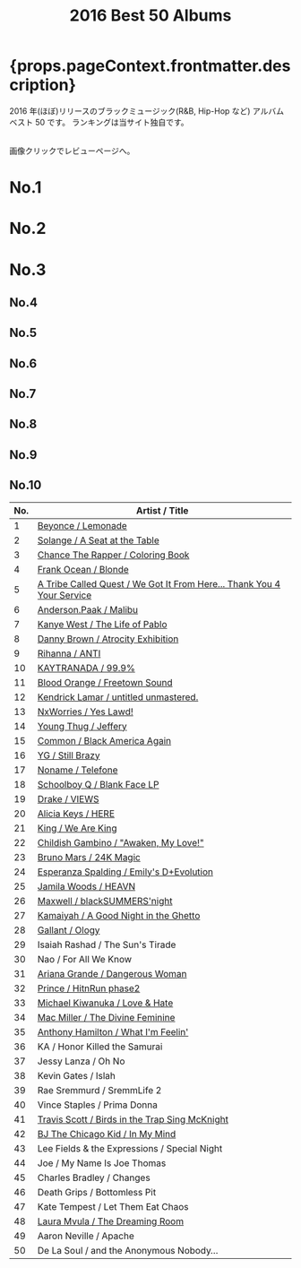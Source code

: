 ﻿---
title: 2016 Best 50 Albums
tabs: ["2021", "2020", "2019", "2018", "2017", "2016"]
description: 2016 Black Music Best 50 Albums by planet.ky
keywords: "2016, album best 50, CD best 50, black music, Hip-Hop, Rap, Soul, R&B"
---


<h1> {props.pageContext.frontmatter.description} </h1>

<PageDescription>

2016 年(ほぼ)リリースのブラックミュージック(R&B, Hip-Hop など) アルバム ベスト 50 です。
ランキングは当サイト独自です。

<br />
画像クリックでレビューページへ。

</PageDescription>

<Row>
  <Column colMd={2} colLg={3} noGutterMdLeft>
    <h1>No.1</h1>
    <Review1 />
  </Column>
  <Column colMd={2} colLg={3} noGutterMdLeft>
    <h1>No.2</h1>
    <Review2 />
  </Column>
  <Column colMd={2} colLg={3} noGutterMdLeft>
    <h1>No.3</h1>
    <Review3 />
  </Column>
</Row>

<Row>
  <Column colMd={2} colLg={3} noGutterMdLeft>
    <h2>No.4</h2>
    <Review4 />
  </Column>
  <Column colMd={2} colLg={3} noGutterMdLeft>
    <h2>No.5</h2>
    <Review5 />
  </Column>
  <Column colMd={2} colLg={3} noGutterMdLeft>
    <h2>No.6</h2>
    <Review6 />
  </Column>
</Row>

<Row>
  <Column colMd={2} colLg={2} noGutterMdLeft>
    <h2>No.7</h2>
    <Review7 />
  </Column>
  <Column colMd={2} colLg={2} noGutterMdLeft>
    <h2>No.8</h2>
    <Review8 />
  </Column>
  <Column colMd={2} colLg={2} noGutterMdLeft>
    <h2>No.9</h2>
    <Review9 />
  </Column>
  <Column colMd={2} colLg={2} noGutterMdLeft>
    <h2>No.10</h2>
    <Review10 />
  </Column>
</Row>

| No. | Artist / Title                                                                           |
| --- | ---------------------------------------------------------------------------------------- |
| 1   | [Beyonce / Lemonade](/review/beyonce5L)                                                  |
| 2   | [Solange / A Seat at the Table](/review/solange3L)                                       |
| 3   | [Chance The Rapper / Coloring Book](/review/chancetherapper2L)                           |
| 4   | [Frank Ocean / Blonde](/review/frankocean3L)                                             |
| 5   | [A Tribe Called Quest / We Got It From Here... Thank You 4 Your Service](/review/atcq2L) |
| 6   | [Anderson.Paak / Malibu](/review/andersonpaak2L)                                         |
| 7   | [Kanye West / The Life of Pablo](/review/kanyewest8L)                                    |
| 8   | [Danny Brown / Atrocity Exhibition](/review/dannybrown3L)                                |
| 9   | [Rihanna / ANTI](/review/rihanna3L)                                                      |
| 10  | [KAYTRANADA / 99.9%](/review/kaytranada1L)                                               |
| 11  | [Blood Orange / Freetown Sound](/review/bloodorange2L)                                   |
| 12  | [Kendrick Lamar / untitled unmastered.](/review/kendricklamar4L)                         |
| 13  | [NxWorries / Yes Lawd!](/review/nxworries1L)                                             |
| 14  | [Young Thug / Jeffery](/review/youngthug2L)                                              |
| 15  | [Common / Black America Again](/review/common8L)                                         |
| 16  | [YG / Still Brazy](/review/yg2L)                                                         |
| 17  | [Noname / Telefone](/review/noname1L)                                                    |
| 18  | [Schoolboy Q / Blank Face LP](/review/schoolboyq3L)                                      |
| 19  | [Drake / VIEWS](http://planetky.com/drake6.htm)                                          |
| 20  | [Alicia Keys / HERE](/review/aliciakeys6L)                                               |
| 21  | [King / We Are King](/review/king1L)                                                     |
| 22  | [Childish Gambino / "Awaken, My Love!"](/review/childishgambino1L)                       |
| 23  | [Bruno Mars / 24K Magic](/review/brunomars3L)                                            |
| 24  | [Esperanza Spalding / Emily's D+Evolution](http://planetky.com/espalding2.htm)           |
| 25  | [Jamila Woods / HEAVN](/review/jamilawoods1L)                                            |
| 26  | [Maxwell / blackSUMMERS'night](/review/maxwell4L)                                        |
| 27  | [Kamaiyah / A Good Night in the Ghetto](/review/kamaiyah1L)                              |
| 28  | [Gallant / Ology](/review/gallant1L)                                                     |
| 29  | Isaiah Rashad / The Sun's Tirade                                                         |
| 30  | Nao / For All We Know                                                                    |
| 31  | [Ariana Grande / Dangerous Woman](http://planetky.com/arianagrande3.htm)                 |
| 32  | [Prince / HitnRun phase2](http://planetky.com/prince9.htm)                               |
| 33  | [Michael Kiwanuka / Love & Hate](/review/mkiwanuka2L)                                    |
| 34  | [Mac Miller / The Divine Feminine](/review/macmiller1L)                                  |
| 35  | [Anthony Hamilton / What I'm Feelin'](/review/anthonyhamilton5L)                         |
| 36  | KA / Honor Killed the Samurai                                                            |
| 37  | Jessy Lanza / Oh No                                                                      |
| 38  | Kevin Gates / Islah                                                                      |
| 39  | Rae Sremmurd / SremmLife 2                                                               |
| 40  | Vince Staples / Prima Donna                                                              |
| 41  | [Travis Scott / Birds in the Trap Sing McKnight](/review/travisscott2L)                  |
| 42  | [BJ The Chicago Kid / In My Mind](http://planetky.com/bjthechicagokid1.htm)              |
| 43  | Lee Fields & the Expressions / Special Night                                             |
| 44  | Joe / My Name Is Joe Thomas                                                              |
| 45  | Charles Bradley / Changes                                                                |
| 46  | Death Grips / Bottomless Pit                                                             |
| 47  | Kate Tempest / Let Them Eat Chaos                                                        |
| 48  | [Laura Mvula / The Dreaming Room](/review/lauramvula2L)                                  |
| 49  | Aaron Neville / Apache                                                                   |
| 50  | De La Soul / and the Anonymous Nobody…                                                   |

